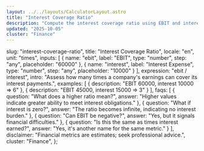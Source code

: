 ```yaml
---
layout: ../../layouts/CalculatorLayout.astro
title: "Interest Coverage Ratio"
description: "Compute the interest coverage ratio using EBIT and interest expense."
updated: "2025-10-05"
cluster: "Finance"
---
```



  slug: "interest-coverage-ratio",
  title: "Interest Coverage Ratio",
  locale: "en",
  unit: "times",
  inputs: [
    { name: "ebit", label: "EBIT", type: "number", step: "any", placeholder: "60000" },
    { name: "interest", label: "Interest Expense", type: "number", step: "any", placeholder: "10000" }
  ],
  expression: "ebit / interest",
  intro: "Assess how many times a company's earnings can cover its interest payments.",
  examples: [
    { description: "EBIT 60000, interest 10000 ⇒ 6" },
    { description: "EBIT 45000, interest 15000 ⇒ 3" }
  ],
  faqs: [
    { question: "What does a higher ratio mean?", answer: "Higher values indicate greater ability to meet interest obligations." },
    { question: "What if interest is zero?", answer: "The ratio becomes infinite, indicating no interest burden." },
    { question: "Can EBIT be negative?", answer: "Yes, but it signals financial difficulties." },
    { question: "Is this the same as times interest earned?", answer: "Yes, it's another name for the same metric." }
  ],
  disclaimer: "Financial metrics are estimates; seek professional advice.",
  cluster: "Finance",
};

<Calculator schema={schema} />

